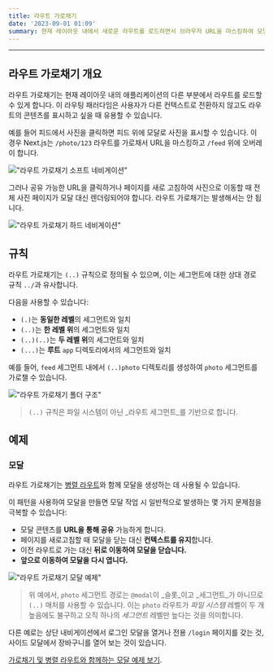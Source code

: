 ```yaml
---
title: 라우트 가로채기
date: '2023-09-01 01:09'
summary: 현재 레이아웃 내에서 새로운 라우트를 로드하면서 브라우저 URL을 마스킹하여 모달과 같은 고급 라우팅 패턴에 유용하게 사용하세요.
---
```

<TOCInline toc={props.toc} asDisclosure />

---

## 라우트 가로채기 개요
라우트 가로채기는 현재 레이아웃 내의 애플리케이션의 다른 부분에서 라우트를 로드할 수 있게 합니다. 이 라우팅 패러다임은 사용자가 다른 컨텍스트로 전환하지 않고도 라우트의 콘텐츠를 표시하고 싶을 때 유용할 수 있습니다.

예를 들어 피드에서 사진을 클릭하면 피드 위에 모달로 사진을 표시할 수 있습니다. 이 경우 Next.js는 `/photo/123` 라우트를 가로채서 URL을 마스킹하고 `/feed` 위에 오버레이 합니다.

!["라우트 가로채기 소프트 네비게이션"](https://nextjs.org/_next/image?url=%2Fdocs%2Flight%2Fintercepting-routes-soft-navigate.png&w=1920&q=75&dpl=dpl_AheoaH6KggwueRBPuJE2i4F6XpcR)

그러나 공유 가능한 URL을 클릭하거나 페이지를 새로 고침하여 사진으로 이동할 때 전체 사진 페이지가 모달 대신 렌더링되어야 합니다. 라우트 가로채기는 발생해서는 안 됩니다.

!["라우트 가로채기 하드 네비게이션"](https://nextjs.org/_next/image?url=%2Fdocs%2Flight%2Fintercepting-routes-hard-navigate.png&w=1920&q=75&dpl=dpl_AheoaH6KggwueRBPuJE2i4F6XpcR)

## 규칙

라우트 가로채기는 `(..)` 규칙으로 정의될 수 있으며, 이는 세그먼트에 대한 상대 경로 규칙 `../`과 유사합니다.

다음을 사용할 수 있습니다:

- `(.)`는 **동일한 레벨**의 세그먼트와 일치
- `(..)`는 **한 레벨 위**의 세그먼트와 일치
- `(..)(..)`는 **두 레벨 위**의 세그먼트와 일치
- `(...)`는 **루트** `app` 디렉토리에서의 세그먼트와 일치

예를 들어, `feed` 세그먼트 내에서 `(..)photo` 디렉토리를 생성하여 `photo` 세그먼트를 가로챌 수 있습니다.

!["라우트 가로채기 폴더 구조"](https://nextjs.org/_next/image?url=%2Fdocs%2Flight%2Fintercepted-routes-files.png&w=1920&q=75&dpl=dpl_AheoaH6KggwueRBPuJE2i4F6XpcR)

> `(..)` 규칙은 파일 시스템이 아닌 _라우트 세그먼트_를 기반으로 합니다.

## 예제

### 모달

라우트 가로채기는 [병렬 라우트](/docs/nextjs/routing/parallel-routes)와 함께 모달을 생성하는 데 사용될 수 있습니다.

이 패턴을 사용하여 모달을 만들면 모달 작업 시 일반적으로 발생하는 몇 가지 문제점을 극복할 수 있습니다:

- 모달 콘텐츠를 **URL을 통해 공유** 가능하게 합니다.
- 페이지를 새로고침할 때 모달을 닫는 대신 **컨텍스트를 유지**합니다.
- 이전 라우트로 가는 대신 **뒤로 이동하여 모달을 닫습니다.**
- **앞으로 이동하여 모달을 다시 엽니다.**

!["라우트 가로채기 모달 예제"](https://nextjs.org/_next/image?url=%2Fdocs%2Flight%2Fintercepted-routes-modal-example.png&w=1920&q=75&dpl=dpl_AheoaH6KggwueRBPuJE2i4F6XpcR)

> 위 예에서, `photo` 세그먼트 경로는 `@modal`이 _슬롯_이고 _세그먼트_가 아니므로 `(..)` 매처를 사용할 수 있습니다. 이는 `photo` 라우트가 _파일 시스템_ 레벨이 두 개 높음에도 불구하고 오직 하나의 _세그먼트_ 레벨만 높다는 것을 의미합니다.

다른 예로는 상단 내비게이션에서 로그인 모달을 열거나 전용 `/login` 페이지를 갖는 것, 사이드 모달에서 장바구니를 열어 보는 것이 있습니다.

[가로채기 및 병렬 라우트와 함께하는 모달 예제 보기](https://github.com/vercel-labs/nextgram).